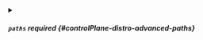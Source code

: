 


<details className="config-field" data-expandable="true">
<summary>

##### `paths` <span className="config-field-required" data-required="false">required</span> <span className="config-field-type"></span> <span className="config-field-default"></span> <span className="config-field-enum"></span> {#controlPlane-distro-advanced-paths}



</summary>

<PartialPathsreference />


</details>
